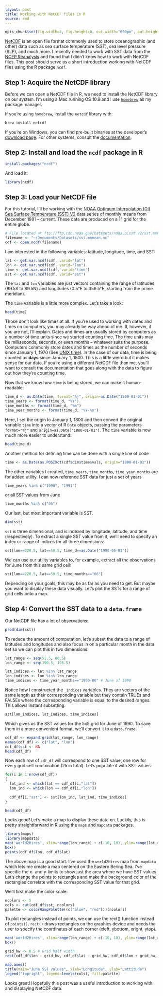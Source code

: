 ```yaml
---
layout: post
title: Working with NetCDF files in R
source: rmd
---
```


```r
opts_chunk$set(fig.width=8, fig.height=6, out.width="600px", out.height="400px", dpi=75)
```

[NetCDF](http://en.wikipedia.org/wiki/NetCDF) is an open file format commonly used to store oceanographic (and other) data such as sea surface temperature (SST), sea level pressure (SLP), and much more. I recently needed to work with SST data from the [NCEP Reanalysis](http://www.esrl.noaa.gov/psd/data/gridded/data.ncep.reanalysis.surface.html) and found that I didn't know how to work with NetCDF files. This post should serve as a short introduction working with NetCDF files using the R package `ncdf`.

## Step 1: Acquire the NetCDF library

Before we can open a NetCDF file in R, we need to install the NetCDF library on our system. I'm using a Mac running OS 10.9 and I use [`homebrew`](http://brew.sh/) as my package manager. 

If you're using `homebrew`, install the `netcdf` library with:

```sh
brew install netcdf
```

If you're on Windows, you can find pre-built binaries at the developer's [download page](http://www.unidata.ucar.edu/downloads/netcdf/index.jsp). For other systems, consult the [documentation](http://www.unidata.ucar.edu/software/netcdf/docs/getting.html).

## Step 2: Install and load the `ncdf` package in R

```r
install.packages("ncdf")
```

And load it:

```r
library(ncdf)
```

## Step 3: Load your NetCDF file

For this tutorial, I'll be working with the [NOAA Optimum Interpolation (OI) Sea Surface Temperature (SST) V2](http://www.esrl.noaa.gov/psd/data/gridded/data.noaa.oisst.v2.html) data series of monthly means from December 1981 -- current. These data are produced on a 1&deg; grid for the entire globe.

```r
# File located at ftp://ftp.cdc.noaa.gov/Datasets/noaa.oisst.v2/sst.mnmean.nc (2014-02-14)
filename <- "~/Documents/Datasets/sst.mnmean.nc"
cdf <- open.ncdf(filename)
```

I am interested in the following variables: latitude, longitude, time, and SST:

```r
lat <- get.var.ncdf(cdf, varid="lat")
lon <- get.var.ncdf(cdf, varid="lon")
time <- get.var.ncdf(cdf, varid="time")
sst <- get.var.ncdf(cdf, varid="sst")
```

The `lat` and `lon` variables are just vectors containing the range of latitudes (89.5S to 89.5N) and longitudes (0.5&deg;E to 359.5&deg;E, starting from the prime meridian).

The `time` variable is a little more complex. Let's take a look:

```r
head(time)
```

Those don't look like times at all. If you're used to working with dates and times on computers, you may already be way ahead of me. If, however, if you are not, I'll explain. Dates and times are usually stored by computers as a number of time units since we started counting time. The time units may be milliseconds, seconds, or even months -- whatever suits the purpose. Computers commonly store dates and times as the number of seconds since January 1, 1970 (See [UNIX time](http://en.wikipedia.org/wiki/Unix_time)). In the case of our data, time is being counted as **days** since January 1, 1800. This is a little weird but it makes sense for our data. If you're using a different NetCDF file than me, you'll want to consult the documentation that goes along with the data to figure out how they're counting time.

Now that we know how `time` is being stored, we can make it human-readable:

```r
time_d <- as.Date(time, format="%j", origin=as.Date("1800-01-01"))
time_years <- format(time_d, "%Y")
time_months <- format(time_d, "%m")
time_year_months <- format(time_d, "%Y-%m")
```

Here, I set the origin to January 1, 1800 and then convert the original variable `time` into a vector of R `Date` objects, passing the parameters `format="%j"` and `origin=as.Date("1800-01-01")`. The `time` variable is now much more easier to understand:

```r
head(time_d)
```

Another method for defining time can be done with a single line of code

```r
time <- as.Date(as.POSIXct(cdf$dim$time$vals, origin="1800-01-01")) 
```

The other variables I created, `time_years`, `time_months`, `time_year_months` are for added utility. I can now reference SST data for just a set of years

```r
time_years %in% c("1990", "1991")
```

or all SST values from June

```r
time_months %in% c("06")
```

Our last, but most important variable is SST.

```r
dim(sst)
```

`sst` is three dimensional, and is indexed by longitude, latitude, and time (respectively). To extract a single SST value from it, we'll need to specify an index or range of indices for all three dimensions:

```r
sst[lon==220.5, lat==50.5, time_d==as.Date("1990-06-01")]
```

We can use our utility variables to, for example, extract all the observations for June from this same grid cell:

```r
sst[lon==220.5, lat==50.5, time_months=="06"]
```

Depending on your goals, this may be as far as you need to get. But maybe you want to display these data visually. Let's plot the SSTs for a range of grid cells onto a map.

## Step 4: Convert the SST data to a `data.frame`

Our NetCDF file has a lot of observations:

```r
prod(dim(sst))
```

To reduce the amount of computation, let's subset the data to a range of latitudes and longitudes and also focus in on a particular month in the data set so we can plot this in two dimensions:

```r
lat_range <- seq(55.5, 60.5)
lon_range <- seq(190.5, 195.5)

lat_indices <- lat %in% lat_range
lon_indices <- lon %in% lon_range
time_indices <- time_year_months=="1990-06" # June of 1990
```

Notice how I constructed the `_indices` variables. They are vectors of the same length as their corresponding variable but they contain TRUEs and FALSEs where the corresponding variable is equal to the desired ranges. This allows instant subsetting:

```r
sst[lon_indices, lat_indices, time_indices]
```

Which gives us the SST values for the 5x5 grid for June of 1990. To save them in a more convenient format, we'll convert it to a `data.frame`.

```r
cdf_df <- expand.grid(lat_range, lon_range)
names(cdf_df) <- c("lat", "lon")
cdf_df$sst <- NA
head(cdf_df)
```

Now each row of `cdf_df` will correspond to one SST value, one row for every grid cell combination (25 in total). Let's populate it with SST values:

```r
for(i in 1:nrow(cdf_df))
{
  lat_ind <- which(lat == cdf_df[i,"lat"])
  lon_ind <- which(lon == cdf_df[i,"lon"])
  
  cdf_df[i,"sst"] <- sst[lon_ind, lat_ind, time_indices]
}

head(cdf_df)
```

Looks good! Let's make a map to display these data on. Luckily, this is pretty straightforward in R using the `maps` and `mapdata` packages.

```r
library(maps)
library(mapdata)
map('world2Hires', xlim=range(lon_range) + c(-10, 10), ylim=range(lat_range) + c(-5, 5))
box()
points(cdf_df$lon, cdf_df$lat)
```

The above map is a good start. I've used the `world2Hires` map from `mapdata` which lets me create a map centered on the Eastern Bering Sea. I've specific the x- and y-limits to show just the area where we have SST values. Let's change the points to rectangles and make the background color of the rectangles correlate with the corresponding SST value for that grid.

We'll first make the color scale:

```r
ncolors <- 5
cols <- cut(cdf_df$sst, ncolors)
palette <- colorRampPalette((c("blue", "red")))(ncolors)
```

To plot rectangles instead of points, we can use the rect() function instead of `points()`. `rect()` draws rectangles on the graphics device and needs the user to specify the coordinates of each corner (xleft, ybottom, xright, ytop).

```r
map('world2Hires', xlim=range(lon_range) + c(-10, 10), ylim=range(lat_range) + c(-5, 5))
box()

grid_hw <- 0.5 # Grid half width
rect(cdf_df$lon - grid_hw, cdf_df$lat - grid_hw, cdf_df$lon + grid_hw, cdf_df$lat + grid_hw, col=palette[cols])

map.axes()
title(main="June SST Values", xlab="Longitude", ylab="Lattitude")
legend("topright", legend=levels(cols), fill=palette)
```

Looks great! Hopefully this post was a useful introduction to working with and displaying NetCDF data.
